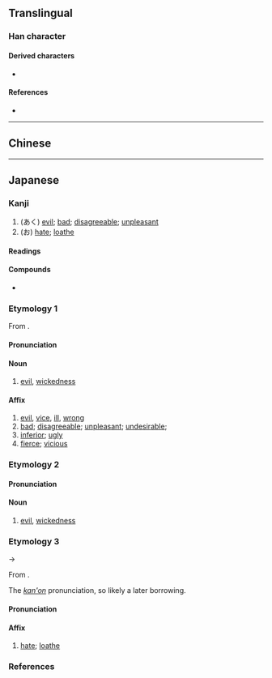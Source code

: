 {{also|惡|恶}}
{{character info/new}}
==Translingual==
{{Han simplified forms|惡|悪|恶}}

===Han character===
{{Han char|rn=61|rad=心|as=07|sn=11|four=10331|canj=MMP,XMMP|ids=⿱亜心}}

====Derived characters====
* {{l|mul|[[𫫖]], [[𨉼]], [[𬹓]]}}

====References====
* {{Han ref|kx=0388.341|dkj=10717|dj=0721.260|hdz=42300.020|uh=60AA|ud=24746}}

----

==Chinese==
{{zh-see|惡|sgsv}}

----

==Japanese==
{{ja-kanji forms|悪|惡}}

===Kanji===
{{ja-kanji|grade=3|rs=心07|kyu=惡}}

# (あく) [[evil]]; [[bad]]; [[disagreeable]]; [[unpleasant]]
# (お) [[hate]]; [[loathe]]

====Readings====
{{ja-readings
|goon=あく, う
|kanon=あく, お<を
|kun=わる-い, にく-む, いずく-んぞ
}}

====Compounds====
* {{ja-r|悪露|おろ|[[lochia]]}}

===Etymology 1===
{{ja-kanjitab|あく|yomi=o}}
From {{etyl|ltc|ja|sort=あく}} {{m|zh|惡|tr=ʔak||bad}}.

====Pronunciation====
{{ja-pron|yomi=o|あく|acc=1|acc_ref=DJR,NHK}}

====Noun====
{{ja-noun|kyu=惡|あく}}

# [[evil]], [[wickedness]]

====Affix====
{{ja-pos|affix|kyu=惡|あく}}

# [[evil]], [[vice]], [[ill]], [[wrong]]
# [[bad]]; [[disagreeable]]; [[unpleasant]]; [[undesirable]]; 
# [[inferior]]; [[ugly]]
# [[fierce]]; [[vicious]]

===Etymology 2===
{{ja-kanjitab|わる|yomi=k}}

====Pronunciation====
{{ja-pron|yomi=k|わる|acc=1|acc_ref=DJR,NHK}}

====Noun====
{{ja-noun|kyu=惡|わる}}

# [[evil]], [[wickedness]]

===Etymology 3===
{{ja-kanjitab|お|yomi=kanon}}
{{IPAchar|/wo/}} → {{IPAchar|/o/}}

From {{der|ja|ltc|sort=お|-}} {{ltc-l|惡|id=2}}.

The ''[[漢音#Japanese|kan'on]]'' pronunciation, so likely a later borrowing.

====Pronunciation====
{{ja-pron|お|y=kanon}}

====Affix====
{{ja-pos|affix|お|hhira=を}}

# [[hate]]; [[loathe]]

===References===
<references/>